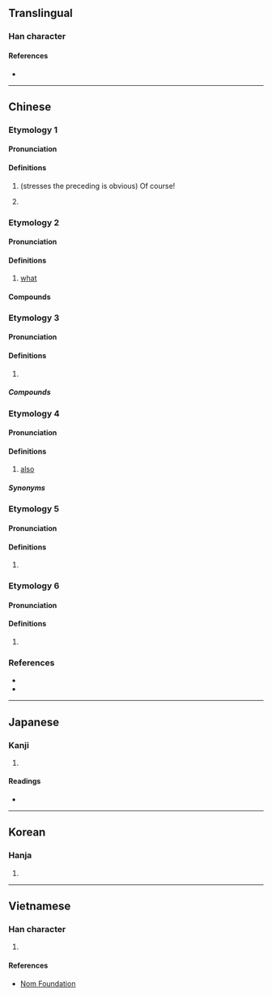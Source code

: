 {{character info/new}}
==Translingual==

===Han character===
{{Han char|rn=30|rad=口|as=11|sn=14|four=60094|canj=RIDD,RIJC|ids=⿰口麻}}

====References====
* {{Han ref|kx=0206.201|dkj=04230|dj=0429.190|hdz=10678.070|uh=561B|ud=22043|bh=B9C0|bd=47552}}

----

==Chinese==
{{attention|hak|read as "mà"?}}

===Etymology 1===
{{zh-forms}}

====Pronunciation====
{{zh-pron
|m=ma
|c=maa3
|mn=ml:ma/tw:mah
|cat=part
}}

====Definitions====
{{zh-hanzi}}

# (stresses the preceding is obvious) Of course!
#: {{zh-x|這樣 嘛！|That's how it is!}}
# {{n-g|signals a pause in a sentence, similar to the function of a comma}}
#: {{zh-x|你 嘛，不必 去。|You, don't need to go.}}

===Etymology 2===
{{zh-forms}}

====Pronunciation====
{{zh-pron
|m=má
|cat=pron
}}

====Definitions====
{{zh-hanzi}}

# {{lb|zh|dialectal}} [[what]]

====Compounds====
{{zh-der|幹嘛}}

===Etymology 3===
{{zh-forms}}

====Pronunciation====
{{zh-pron
|m=ma
|c=maa4
|cat=
}}

====Definitions====
{{zh-hanzi}}

# {{zh-only|喇嘛}}

=====Compounds=====
{{zh-der|喇嘛|喇嘛教|班禪喇嘛|燒喇嘛|達賴喇嘛}}

===Etymology 4===
{{zh-forms|alt=嗎}}

====Pronunciation====
{{zh-pron
|mn=xm,zz,tw:mā/qz:mǎ
|cat=adv
}}

====Definitions====
{{zh-hanzi}}

# {{lb|zh|Min Nan}} [[also]]

=====Synonyms=====
{{zh-dial|也}}

===Etymology 5===
{{zh-forms}}

====Pronunciation====
{{zh-pron
|m=má
|cat=
}}

====Definitions====
{{zh-hanzi}}

# {{zh-only|唵嘛呢叭咪吽}}

===Etymology 6===
{{zh-forms|alt=嗎}}

====Pronunciation====
{{zh-pron
|mn=xm,qz,tw:mà
|cat=
}}

====Definitions====
{{zh-hanzi}}

# {{zh-only|嘛嘛吼}}

===References===
* {{R:yue:mfccd}}
* {{thcwd|10417}}

{{zh-cat|Beginning}}

----

==Japanese==

===Kanji===
{{ja-kanji|grade=|rs=口11}}

# {{defn|lang=ja|sort=口11}}

====Readings====
* {{ja-readings|goon=め|kanon=ば|kanyoon=ま|kun=}}

----

==Korean==

===Hanja===
{{ko-hanja|hangeul=마|rv=ma|mr=ma|y=ma}}

# {{defn|lang=ko|sort=口11}}

----

==Vietnamese==

===Han character===
{{vi-hantu|[[ma]]|rs=口11}}

# {{defn|lang=vi|sort=口11}}

====References====
* [http://nomfoundation.org/common/nom_details.php?codepoint=561b Nom Foundation]